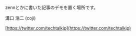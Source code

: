 <div className='prose'>
zennとかに書いた記事のデモを置く場所です。

溝口 浩二 (coji)

[https://twitter.com/techtalkjp](https://twitter.com/techtalkjp)

</div>
